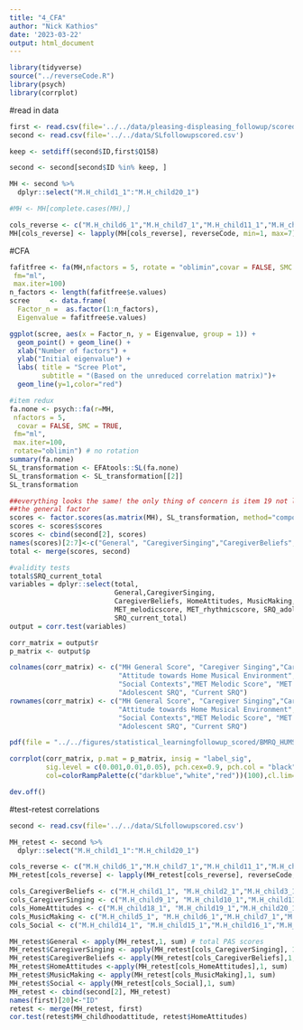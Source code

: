 ```yaml
---
title: "4_CFA"
author: "Nick Kathios"
date: '2023-03-22'
output: html_document
---
```


```r
library(tidyverse)
source("../reverseCode.R")
library(psych)
library(corrplot)
```

#read in data
```r
first <- read.csv(file='../../data/pleasing-displeasing_followup/scored_data.csv') 
second <- read.csv(file='../../data/SLfollowupscored.csv')

keep <- setdiff(second$ID,first$Q158)

second <- second[second$ID %in% keep, ] 

MH <- second %>%
  dplyr::select("M.H_child1_1":"M.H_child20_1")

#MH <- MH[complete.cases(MH),]

cols_reverse <- c("M.H_child6_1","M.H_child7_1","M.H_child11_1","M.H_child12_1","M.H_child18_1","M.H_child19_1","M.H_child20_1")
MH[cols_reverse] <- lapply(MH[cols_reverse], reverseCode, min=1, max=7)
```

#CFA
```r
fafitfree <- fa(MH,nfactors = 5, rotate = "oblimin",covar = FALSE, SMC = TRUE,
 fm="ml", 
 max.iter=100)
n_factors <- length(fafitfree$e.values)
scree     <- data.frame(
  Factor_n =  as.factor(1:n_factors), 
  Eigenvalue = fafitfree$e.values)

ggplot(scree, aes(x = Factor_n, y = Eigenvalue, group = 1)) + 
  geom_point() + geom_line() +
  xlab("Number of factors") +
  ylab("Initial eigenvalue") +
  labs( title = "Scree Plot", 
        subtitle = "(Based on the unreduced correlation matrix)")+
  geom_line(y=1,color="red")

#item redux
fa.none <- psych::fa(r=MH, 
 nfactors = 5, 
  covar = FALSE, SMC = TRUE,
 fm="ml", 
 max.iter=100,  
 rotate="oblimin") # no rotation
summary(fa.none)
SL_transformation <- EFAtools::SL(fa.none)
SL_transformation <- SL_transformation[[2]]
SL_transformation

##everything looks the same! the only thing of concern is item 19 not loading strongly (>.2) onto
##the general factor
scores <- factor.scores(as.matrix(MH), SL_transformation, method="components")
scores <- scores$scores
scores <- cbind(second[2], scores)
names(scores)[2:7]<-c("General", "CaregiverSinging","CaregiverBeliefs", "HomeAttitudes", "MusicMaking","Social")
total <- merge(scores, second)

#validity tests
total$SRQ_current_total
variables = dplyr::select(total, 
                          General,CaregiverSinging,
                          CaregiverBeliefs, HomeAttitudes, MusicMaking, Social,
                          MET_melodicscore, MET_rhythmicscore, SRQ_adol_total,
                          SRQ_current_total)
output = corr.test(variables)

corr_matrix = output$r
p_matrix <- output$p

colnames(corr_matrix) <- c("MH General Score", "Caregiver Singing","Caregiver Beliefs",
                           "Attitude towards Home Musical Environment", "Music Making Tendencies", 
                           "Social Contexts","MET Melodic Score", "MET Rhythmic Score", 
                           "Adolescent SRQ", "Current SRQ")
rownames(corr_matrix) <- c("MH General Score", "Caregiver Singing","Caregiver Beliefs",
                           "Attitude towards Home Musical Environment", "Music Making Tendencies", 
                           "Social Contexts","MET Melodic Score", "MET Rhythmic Score", 
                           "Adolescent SRQ", "Current SRQ")

pdf(file = "../../figures/statistical_learningfollowup_scored/BMRQ_HUMS_mentalhealth_AIMS.pdf")

corrplot(corr_matrix, p.mat = p_matrix, insig = "label_sig",
         sig.level = c(0.001,0.01,0.05), pch.cex=0.9, pch.col = "black", tl.col = "black", type="lower",tl.srt =45, 
         col=colorRampPalette(c("darkblue","white","red"))(100),cl.lim=c(0,1))

dev.off()

```
#test-retest correlations
```r
second <- read.csv(file='../../data/SLfollowupscored.csv')

MH_retest <- second %>%
  dplyr::select("M.H_child1_1":"M.H_child20_1")

cols_reverse <- c("M.H_child6_1","M.H_child7_1","M.H_child11_1","M.H_child12_1","M.H_child18_1","M.H_child19_1","M.H_child20_1")
MH_retest[cols_reverse] <- lapply(MH_retest[cols_reverse], reverseCode, min=1, max=7)

cols_CaregiverBeliefs <- c("M.H_child1_1", "M.H_child2_1","M.H_child3_1","M.H_child4_1")
cols_CaregiverSinging <- c("M.H_child9_1", "M.H_child10_1","M.H_child11_1","M.H_child13_1")
cols_HomeAttitudes <- c("M.H_child18_1", "M.H_child19_1","M.H_child20_1")
cols_MusicMaking <- c("M.H_child5_1", "M.H_child6_1","M.H_child7_1","M.H_child8_1","M.H_child12_1")
cols_Social <- c("M.H_child14_1", "M.H_child15_1","M.H_child16_1","M.H_child17_1")

MH_retest$General <- apply(MH_retest,1, sum) # total PAS scores
MH_retest$CaregiverSinging <- apply(MH_retest[cols_CaregiverSinging], 1,sum)
MH_retest$CaregiverBeliefs <- apply(MH_retest[cols_CaregiverBeliefs],1, sum)
MH_retest$HomeAttitudes <-apply(MH_retest[cols_HomeAttitudes],1, sum)
MH_retest$MusicMaking <- apply(MH_retest[cols_MusicMaking],1, sum)
MH_retest$Social <- apply(MH_retest[cols_Social],1, sum)
MH_retest <- cbind(second[2], MH_retest)
names(first)[20]<-"ID"
retest <- merge(MH_retest, first)
cor.test(retest$MH_childhoodattitude, retest$HomeAttitudes)
```
